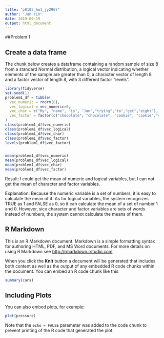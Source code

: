 ```yaml
---
title: "p8105_hw1_jy2965"
author: "Jun Yin"
date: 2019-09-19
output: html_document
---
```

##Problem 1

## Create a data frame
The chunk below creates a dataframe containing a random sample of size 8 from a standard Normal distribution, a logical vector indicating whether elements of the sample are greater than 0, a character vector of length 8 and a factor vector of length 8, with 3 different factor "levels".


```r
library(tidyverse)
set.seed(1)
problem1_df = tibble(
  vec_numeric = rnorm(8),
  vec_logical = vec_numeric>0,
  vec_char = c("My", "name", "is", "Jun","trying","to","get","eight"),
  vec_factor = factor(c("chocolate", "chocolate", "cookie", "cookie","cookie","cake","cake","cake"))
)
class(problem1_df$vec_numeric)
class(problem1_df$vec_logical)
class(problem1_df$vec_char)
class(problem1_df$vec_factor)
levels(problem1_df$vec_factor)


mean(problem1_df$vec_numeric)
mean(problem1_df$vec_logical)
mean(problem1_df$vec_char)
mean(problem1_df$vec_factor)

```
Result: I could get the mean of numeric and logical variables, but I can not get the mean of character and factor variables.

Explanation: Because the numeric variable is a set of numbers, it is easy to calculate the mean of it. As for logical variables, the system recognizes TRUE as 1 and FALSE as 0, so it can calculate the mean of a set of number 1 and 0.
However, sice character and factor variables are sets of words instead of numbers, the system cannot calculate the means of them.

## R Markdown

This is an R Markdown document. Markdown is a simple formatting syntax for authoring HTML, PDF, and MS Word documents. For more details on using R Markdown see <http://rmarkdown.rstudio.com>.

When you click the **Knit** button a document will be generated that includes both content as well as the output of any embedded R code chunks within the document. You can embed an R code chunk like this:

```r
summary(cars)
```

## Including Plots

You can also embed plots, for example:

```r
plot(pressure)
```

Note that the `echo = FALSE` parameter was added to the code chunk to prevent printing of the R code that generated the plot.

